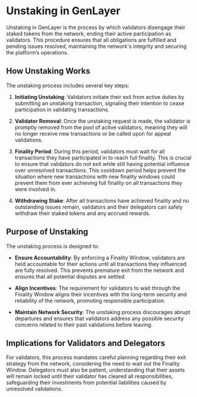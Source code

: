 # Unstaking in GenLayer

Unstaking in GenLayer is the process by which validators disengage their staked tokens from the network, ending their active participation as validators. This procedure ensures that all obligations are fulfilled and pending issues resolved, maintaining the network's integrity and securing the platform’s operations.

## How Unstaking Works

The unstaking process includes several key steps:

1. **Initiating Unstaking**: Validators initiate their exit from active duties by submitting an unstaking transaction, signaling their intention to cease participation in validating transactions.

2. **Validator Removal**: Once the unstaking request is made, the validator is promptly removed from the pool of active validators, meaning they will no longer receive new transactions or be called upon for appeal validations.

3. **Finality Period**: During this period, validators must wait for all transactions they have participated in to reach full finality. This is crucial to ensure that validators do not exit while still having potential influence over unresolved transactions. This cooldown period helps prevent the situation where new transactions with new finality windows could prevent them from ever achieving full finality on all transactions they were involved in.

4. **Withdrawing Stake**: After all transactions have achieved finality and no outstanding issues remain, validators and their delegators can safely withdraw their staked tokens and any accrued rewards.

## Purpose of Unstaking

The unstaking process is designed to:

- **Ensure Accountability**: By enforcing a Finality Window, validators are held accountable for their actions until all transactions they influenced are fully resolved. This prevents premature exit from the network and ensures that all potential disputes are settled.
  
- **Align Incentives**: The requirement for validators to wait through the Finality Window aligns their incentives with the long-term security and reliability of the network, promoting responsible participation.

- **Maintain Network Security**: The unstaking process discourages abrupt departures and ensures that validators address any possible security concerns related to their past validations before leaving.

## Implications for Validators and Delegators

For validators, this process mandates careful planning regarding their exit strategy from the network, considering the need to wait out the Finality Window. Delegators must also be patient, understanding that their assets will remain locked until their validator has cleared all responsibilities, safeguarding their investments from potential liabilities caused by unresolved validations.